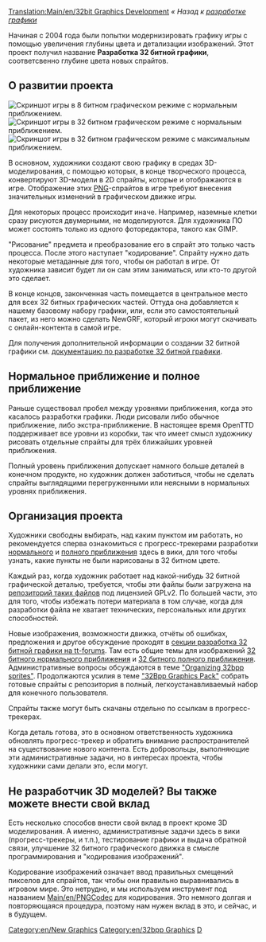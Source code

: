 {{ru/Необходимо сделать|поправить ссылки после перевода соответствующих страниц}}
[[Translation:Main/en/32bit Graphics Development]]
''« Назад к [[Main/ru/Разработка графики|разработке графики]]''

Начиная с 2004 года были попытки модернизировать графику игры с помощью увеличения глубины цвета и детализации изображений. Этот проект получил название '''Разработка 32 битной графики''', соответсвенно глубине цвета новых спрайтов.

==О развитии проекта==

[[File:en/8bpp opengfx normalzoom.jpeg|thumb|right|Скриншот игры в 8 битном графическом режиме с нормальным приближением.]]
[[File:en/32bpp normalzoom.jpeg|thumb|right|Скриншот игры в 32 битном графическом режиме с нормальным приближением.]]
[[File:en/32bpp fullzoom.jpeg|thumb|right|Скриншот игры в 32 битном графическом режиме с максимальным приближением.]]

В основном, художники создают свою графику в средах 3D-моделирования, с помощью которых, в конце творческого процесса, конвертируют 3D-модели в 2D спрайты, которые и отображаются в игре. Отображение этих [http://ru.wikipedia.org/wiki/PNG PNG]-спрайтов в игре требуют внесения значительных изменений в графическом движке игры.

Для некоторых процесс происходит иначе. Например, наземные клетки сразу рисуются двумерными, не моделируются. Для художника ПО может состоять только из одного фоторедактора, такого как GIMP.

"Рисование" предмета и преобразование его в спрайт это только часть процесса. После этого наступает "кодирование". Спрайту нужно дать некоторые метаданные для того, чтобы он работал в игре. От художника зависит будет ли он сам этим заниматься, или кто-то другой это сделает.

В конце концов, законченная часть помещается в центральное место для всех 32 битных графических частей. Оттуда она добавляется к нашему базовому набору графики, или, если это самостоятельный пакет, из него можно сделать NewGRF, который игроки могут скачивать с онлайн-контента в самой игре.

Для получения дополнительной информации о создании 32 битной графики см. [[Main/en/32bit Graphics Development Documentation|документацию по разработке 32 битной графики]].

==Нормальное приближение и полное приближение==

Раньше существовал пробел между уровнями приближения, когда это касалось разработки графики. Люди рисовали либо обычное приближение, либо экстра-приближение. В настоящее время OpenTTD поддерживает все уровни из коробки, так что имеет смысл художнику рисовать отдельные спрайты для трёх ближайших уровней приближения.

Полный уровень приближения допускает намного больше деталей в конечном продукте, но художник должен заботиться, чтобы не сделать спрайты выглядящими перегруженными или неясными в нормальных уровнях приближения.

==Организация проекта==

Художники свободны выбирать, над каким пунктом им работать, но рекомендуется сперва ознакомиться с прогресс-трекерами разработки [[Main/en/32bpp graphics development tracker|нормального]] и [[Main/en/32bpp graphics development tracker (extra zoom)|полного приближения]] здесь в вики, для того чтобы узнать, какие пункты не были нарисованы в 32 битном цвете.

Каждый раз, когда художник работает над какой-нибудь 32 битной графической деталью, требуется, чтобы эти файлы были загружена на [[Main/en/32bit Graphics Development File Repository|репозиторий таких файлов]] под лицензией GPLv2. По большей части, это для того, чтобы избежать потери материала в том случае, когда для разработки файла не хватает технических, персональных или других способностей.

Новые изображения, возможности движка, отчёты об ошибках, предложения и другое обсуждение проходят в [http://www.tt-forums.net/viewforum.php?f=36 секции разработка 32 битной графики на tt-forums]. Там есть общие темы для изображений [http://www.tt-forums.net/viewtopic.php?f=36&t=14549 32 битного нормального приближения] и [http://www.tt-forums.net/viewtopic.php?f=36&t=36474 32 битного полного приближения]. Административные вопросы обсуждаются в теме [http://www.tt-forums.net/viewtopic.php?f=36&t=46667 "Organizing 32bpp sprites"]. Продолжаются усилия в теме [http://www.tt-forums.net/viewtopic.php?f=36&t=46682 "32Bpp Graphics Pack"] собрать готовые спрайты с репозитория в полный, легкоустанавливаемый набор для конечного пользователя.

Спрайты также могут быть скачаны отдельно по ссылкам в прогресс-трекерах.

Когда деталь готова, это в основном ответственность художника обновлять прогресс-трекер и обратить внимание распространителей на существование нового контента. Есть добровольцы, выполняющие эти административные задачи, но в интересах проекта, чтобы художники сами делали это, если могут.

==Не разработчик 3D моделей? Вы также можете внести свой вклад==

Есть несколько способов внести свой вклад в проект кроме 3D моделирования. А именно, административные задачи здесь в вики (прогресс-трекеры, и т.п.), тестирование графики и выдача обратной связи, улучшение 32 битного графического движка в смысле программирования и "кодирования изображений".

Кодирование изображений означает ввод правильных смещений пикселов для спрайтов, так чтобы они правильно выравнивались в игровом мире. Это нетрудно, и мы используем инструмент под названием [[Main/en/PNGCodec]] для кодирования. Это немного долгая и повторяющаяся процедура, поэтому нам нужен вклад в это, и сейчас, и в будущем.


{{en/Navbox Graphics Development}}

[[Category:en/New Graphics]][[Category:en/32bpp Graphics]][[Category:en/32bpp Graphics Developer resources|D]]